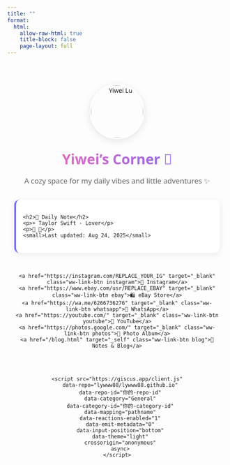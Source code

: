 ```yaml
---
title: ""
format:
  html:
    allow-raw-html: true
    title-block: false
    page-layout: full
---
```


<style>
  /* 仅此页样式，避免与你全局 styles.css 冲突：全部以 .ww- 前缀命名 */
  .ww-hub{max-width:640px;margin:4rem auto;text-align:center;padding:0 1rem;font-family:"Segoe UI",system-ui,sans-serif}
  .ww-hub img.avatar{width:120px;height:120px;border-radius:50%;object-fit:cover;margin-bottom:1rem;border:3px solid #fff;box-shadow:0 4px 18px rgba(0,0,0,.1)}
  .ww-hub h1{font-size:2rem;margin:.5rem 0;background:linear-gradient(90deg,#ff6cab,#7366ff);-webkit-background-clip:text;-webkit-text-fill-color:transparent}
  .ww-hub p.tagline{color:#666;margin-bottom:2rem;font-size:1.05rem}

  .ww-note{background:#fff;border-radius:12px;padding:1.2rem 1rem;margin-bottom:2rem;box-shadow:0 4px 14px rgba(0,0,0,.08);text-align:left;border-left:4px solid #7366ff}
  .ww-note h2{font-size:1.1rem;margin:0 0 .6rem;color:#555}
  .ww-note p{margin:.4rem 0;font-size:.95rem;color:#444}
  .ww-note small{display:block;margin-top:.8rem;color:#888;font-size:.8rem;text-align:right}

  .ww-links{display:flex;flex-direction:column;gap:1rem;margin-bottom:3rem}
  .ww-link-btn{display:flex;align-items:center;justify-content:center;gap:.6rem;padding:1rem;text-decoration:none;font-size:1rem;font-weight:600;border-radius:14px;color:#fff;transition:transform .2s ease,box-shadow .25s ease}
  .ww-link-btn:hover{transform:translateY(-3px) scale(1.03);box-shadow:0 6px 16px rgba(0,0,0,.15)}
  .instagram{background:linear-gradient(45deg,#fd1d1d,#e1306c,#f77737)}
  .ebay{background:linear-gradient(45deg,#0064D2,#0a84ff)}
  .whatsapp{background:linear-gradient(45deg,#25D366,#128c7e)}
  .youtube{background:linear-gradient(45deg,#ff0000,#cc0000)}
  .photos{background:linear-gradient(45deg,#fbbf24,#f59e0b);color:#111}
  .blog{background:linear-gradient(45deg,#9333ea,#7e22ce)}
</style>

<div class="ww-hub">
  <img src="images/Headshot.jpg" alt="Yiwei Lu" class="avatar" />
  <h1>Yiwei's Corner 🌿</h1>
  <p class="tagline">A cozy space for my daily vibes and little adventures ✨</p>

  <div class="ww-note">
    <h2>📌 Daily Note</h2>
    <p>☀️ Taylor Swift - Lover</p>
    <p>📖 🐶</p>
    <small>Last updated: Aug 24, 2025</small>
  </div>

  <div class="ww-links">
    <a href="https://instagram.com/REPLACE_YOUR_IG" target="_blank" class="ww-link-btn instagram">📸 Instagram</a>
    <a href="https://www.ebay.com/usr/REPLACE_EBAY" target="_blank" class="ww-link-btn ebay">🛍️ eBay Store</a>
    <a href="https://wa.me/6266736276" target="_blank" class="ww-link-btn whatsapp">💬 WhatsApp</a>
    <a href="https://youtube.com/" target="_blank" class="ww-link-btn youtube">🎥 YouTube</a>
    <a href="https://photos.google.com/" target="_blank" class="ww-link-btn photos">🌄 Photo Album</a>
    <a href="/blog.html" target="_self" class="ww-link-btn blog">📝 Notes & Blog</a>
  </div>

  <!-- Giscus 评论区（把下面四个值换成你仓库实际值） -->
  <div id="comments">
    <script src="https://giscus.app/client.js"
      data-repo="lywww88/lywww88.github.io"
      data-repo-id="你的-repo-id"
      data-category="General"
      data-category-id="你的-category-id"
      data-mapping="pathname"
      data-reactions-enabled="1"
      data-emit-metadata="0"
      data-input-position="bottom"
      data-theme="light"
      crossorigin="anonymous"
      async>
    </script>
  </div>
</div>
